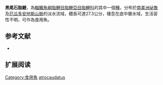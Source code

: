 {{Speciesbox
| status = NE
| status_system = IUCN3.1
| image = 
| genus = Brycon
| species = atrocaudatus
| authority = [[Kner|Kner]], 1863
| synonyms = *''Chalceus atrocaudatus''<br /><small>Kner, 1863</small>
*''Brycon scapularis''<br /><small>Fowler, 1911</small>
*''Brycon ecuadoriensis''<br /><small>Eigenmann & Henn, 1918</small>
}}
'''黑尾石脂鯉'''，為[[輻鰭魚綱|輻鰭魚綱]][[脂鯉目|脂鯉目]][[脂鯉亞目|脂鯉亞目]][[脂鯉科|脂鯉科]]的其中一個[[種|種]]。分布於[[南美洲|南美洲]][[祕魯|祕魯]]及[[厄瓜多|厄瓜多]][[安地斯山脈|安地斯山脈]]的淡水流域，體長可達27.3公分，棲息在底中層水域，生活習性不明，可作為食用魚。

==参考文献==
{{refbegin}}
*{{FishBase_species|genus=Brycon|species=atrocaudatus|year=2013|month=10}}
{{refend}}

== 扩展阅读 ==
{{refbegin}}
{{wikispecies-inline|Brycon atrocaudatus|黑尾石脂鯉}}
{{refend}}
{{Taxonbar|from=Q5519245}}

[[Category:食用魚|Category:食用魚]]
[[Category:石脂鯉屬|atrocaudatus]]


{{魚類小作品}}